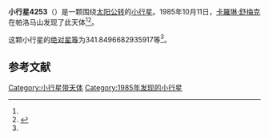 {{Infobox planet
| bgcolour = #FFFFC0
| name = 4253 Marker
| symbol = 
| image = 
| caption = 
| discovery = yes
| discovery_ref = 
| discoverer = [[卡羅琳·舒梅克|卡羅琳·舒梅克]]
| discovery_site = [[帕洛马山|帕洛马山]] 
| discovered = 1985年10月11日
| designations = yes
| mp_name = 
| named_after = 
| alt_names = 1985 TN3/ 1981 WN7 / 1984 MW
| mp_category = [[主带小行星|主带小行星]]
| orbit_ref = <ref name="a">[http://ssd.jpl.nasa.gov/sbdb.cgi?sstr=4253 4253 Marker] {{Wayback|url=http://ssd.jpl.nasa.gov/sbdb.cgi?sstr=4253 |date=20210806010215 }}，小行星數據庫瀏覽器（JPL Small-Body Database Browser）－[[美国国家航空航天局|美国国家航空航天局]]喷气推进实验室</ref>
| epoch = 2456400.5 (2013年4月18日更新)
| aphelion = {{convert|3.080408921290164|AU|km|3|abbr=on|lk=out}}
| perihelion = {{convert|2.157403208266526|AU|km|3|abbr=on}}
| semimajor = {{convert|2.618906064778345|AU|km|3|abbr=on}}
| eccentricity = 0.176219706
| period = 1548.026208 [[日|日]]<br />4.24[[儒略年|儒略年]]
| avg_speed = 
| inclination = 14.54047530645477
| asc_node = 345.2153817365098
| mean_anomaly = 
| arg_peri = 341.8496682935917
| satellites = 
| physical_characteristics = yes
| dimensions = 
| mass = 
| density = 
| surface_grav = 
| escape_velocity = 
| sidereal_day = 
| axial_tilt = 
| pole_ecliptic_lat = 
| pole_ecliptic_lon = 
| albedo = 
| temperatures= 
| temp_name1 = 
| mean_temp_1 = 
| max_temp_1 = 
| temp_name2 = 
| max_temp_2 = 
| spectral_type = 
| abs_magnitude = 341.8496682935917
}}

'''小行星4253'''（{{lang-en|4253 Marker}}）是一颗围绕[[太阳|太阳]][[公转|公转]]的[[小行星|小行星]]。1985年10月11日，[[卡羅琳·舒梅克|卡羅琳·舒梅克]]在帕洛马山发现了此天体<ref name="a" /><ref>{{cite news|title=小行星列表|url=http://cfa-www.harvard.edu/iau/lists/NumberedMPs.txt|accessdate=2013-07-08|newspaper=哈佛大学|archive-date=2008-05-17|archive-url=https://web.archive.org/web/20080517010638/http://cfa-www.harvard.edu/iau/lists/NumberedMPs.txt|dead-url=no}}</ref>。

这颗小行星的[[绝对星等|绝对星等]]为341.8496682935917等<ref name="a" />。

==参考文献==
{{reflist}}
{{Minor Planet Number|[[小行星4252|小行星4252]]|[[小行星4254|小行星4254]]}}

{{小天体}}

[[Category:小行星带天体|Category:小行星带天体]]
[[Category:1985年发现的小行星|Category:1985年发现的小行星]]

{{asteroid-stub}}
